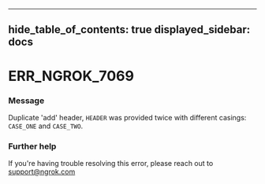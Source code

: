 

---
hide_table_of_contents: true
displayed_sidebar: docs
---


# ERR_NGROK_7069

### Message
Duplicate 'add' header, `HEADER` was provided twice with different casings: `CASE_ONE` and `CASE_TWO`.

<ErrorDetails error="err_ngrok_7069" />



### Further help
If you're having trouble resolving this error, please reach out to [support@ngrok.com](mailto:support@ngrok.com?subject=Help%20with%20ERR_NGROK_7069)

